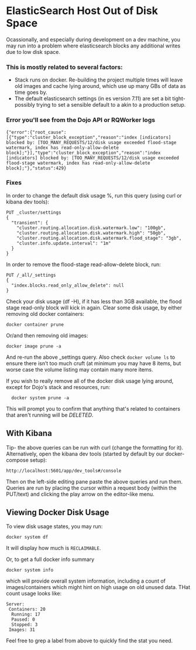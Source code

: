 
# ElasticSearch Host Out of Disk Space 

Ocassionally, and especially during development on a dev machine, you may run
into a problem where elasticsearch blocks any additional writes due to low
disk space.

 ### This is mostly related to several factors:
- Stack runs on docker. Re-building the project multiple times will leave old
images and cache lying around, which use up many GBs of data as time goes by.
- The default elasticsearch settings (in es version 7.11) are set a bit tight-
possibly trying to set a sensible default to a akin to a production setup.

### Error you'll see from the Dojo API or RQWorker logs

```
{"error":{"root_cause":[{"type":"cluster_block_exception","reason":"index [indicators] blocked by: [TOO_MANY_REQUESTS/12/disk usage exceeded flood-stage watermark, index has read-only-allow-delete block];"}],"type":"cluster_block_exception","reason":"index [indicators] blocked by: [TOO_MANY_REQUESTS/12/disk usage exceeded flood-stage watermark, index has read-only-allow-delete block];"},"status":429}
```

### Fixes

In order to change the default disk usage %, run this query (using curl or kibana dev tools):

```
PUT _cluster/settings
{
  "transient": {
    "cluster.routing.allocation.disk.watermark.low": "100gb",
    "cluster.routing.allocation.disk.watermark.high": "50gb",
    "cluster.routing.allocation.disk.watermark.flood_stage": "3gb",
    "cluster.info.update.interval": "1m"
  }
}
```

In order to remove the flood-stage read-allow-delete block, run:

```
PUT /_all/_settings
{
  "index.blocks.read_only_allow_delete": null
}
```

Check your disk usage (df -H), if it has less than 3GB available, the flood stage read-only block will kick in again. Clear some disk usage, by either removing old docker containers:

```
docker container prune
```

Or/and then removing old images:

```docker image prune -a```

And re-run the above _settings query. Also check `docker volume ls` to ensure there isn’t too much cruft (at minimum you may have 8 items, but worse case the volume listing may contain many more items.

If you wish to really remove all of the docker disk usage lying around, except
for Dojo's stack and resources, run:

```
  docker system prune -a
```

This will prompt you to confirm that anything that's related to containers that aren't running will be _DELETED_.


## With Kibana

Tip- the above queries can be run with curl (change the formatting for it). Alternatively, open the kibana dev tools (started by default by our docker-compose setup):

`http://localhost:5601/app/dev_tools#/console`

Then on the left-side editing pane paste the above queries and run them. Queries are run by placing the cursor within a request body (within the PUT/text) and clicking the play arrow on the editor-like menu.

## Viewing Docker Disk Usage

To view disk usage states, you may run:


```
docker system df
```

It will display how much is `RECLAIMABLE`.

Or, to get a full docker info summary

```
docker system info
```

which will provide overall system information, including a count of images/containers which might hint on high usage on old unused data.
THat count usage looks like:

```
Server:
 Containers: 20
  Running: 17
  Paused: 0
  Stopped: 3
 Images: 31
```
Feel free to grep a label from above to quickly find the stat you need.
